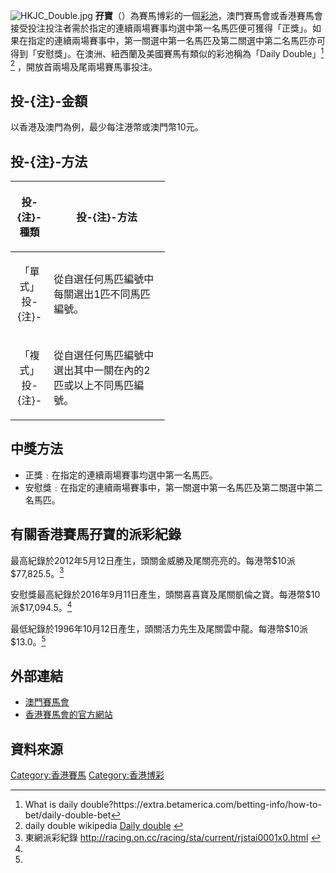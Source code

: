 [[File:HKJC_Double.jpg|right]]
'''孖寶'''（{{lang-en|Double}}）為賽馬博彩的一個[[彩池|彩池]]，澳門賽馬會或香港賽馬會接受投注投注者需於指定的連續兩場賽事均選中第一名馬匹便可獲得「正獎」。如果在指定的連續兩場賽事中，第一關選中第一名馬匹及第二關選中第二名馬匹亦可得到「安慰獎」。在澳洲、紐西蘭及美國賽馬有類似的彩池稱為「Daily Double」<ref> What is daily double?https://extra.betamerica.com/betting-info/how-to-bet/daily-double-bet</ref> <ref>daily double wikipedia [https://en.wikipedia.org/wiki/Daily_double Daily double] {{Wayback|url=https://en.wikipedia.org/wiki/Daily_double |date=20190321123913 }}</ref> ，開放首兩場及尾兩場賽馬事投注。

== 投-{注}-金額 ==
以香港及澳門為例，最少每注港幣或澳門幣10元。

== 投-{注}-方法 ==
{|class="wikitable" width="70%"
|-
!width=10%|'''投-{注}-種類'''!!width=60%|'''投-{注}-方法'''
|-
|align=center|「單式」投-{注}-||從自選任何馬匹編號中每關選出1匹不同馬匹編號。
|-
|align=center|「複式」投-{注}-||從自選任何馬匹編號中選出其中一關在內的2匹或以上不同馬匹編號。
|}

== 中獎方法 ==
*正獎﹕在指定的連續兩場賽事均選中第一名馬匹。
*安慰獎﹕在指定的連續兩場賽事中，第一關選中第一名馬匹及第二關選中第二名馬匹。

== 有關香港賽馬孖寶的派彩紀錄 == 
最高紀錄於2012年5月12日產生，頭關金威勝及尾關亮亮的。每港幣$10派$77,825.5。<ref name="#1">東網派彩紀錄 http://racing.on.cc/racing/sta/current/rjstai0001x0.html {{Wayback|url=http://racing.on.cc/racing/sta/current/rjstai0001x0.html |date=20200809134143 }}</ref>

安慰獎最高紀錄於2016年9月11日產生，頭關喜喜寶及尾關凱倫之寶。每港幣$10派$17,094.5。<ref name="#1"/>

最低紀錄於1996年10月12日產生，頭關活力先生及尾關雲中龍。每港幣$10派$13.0。<ref name="#1"/>

== 外部連結 ==
*[http://www.mjc.mo/race/info/index.php 澳門賽馬會]{{WebCite|url=https://www.webcitation.org/6CNpY0hn7?url=http://www.mjc.mo/race/info/index.php |date=20121123065359 |dateformat=iso }}
*[http://racing.hkjc.com?cid=OSXXDLC_WIKIPEDIA 香港賽馬會的官方網站]{{Wayback|url=http://racing.hkjc.com/?cid=OSXXDLC_WIKIPEDIA |date=20200809134221 }}

== 資料來源 ==
{{reflist|30em}}

[[Category:香港賽馬|Category:香港賽馬]]
[[Category:香港博彩|Category:香港博彩]]